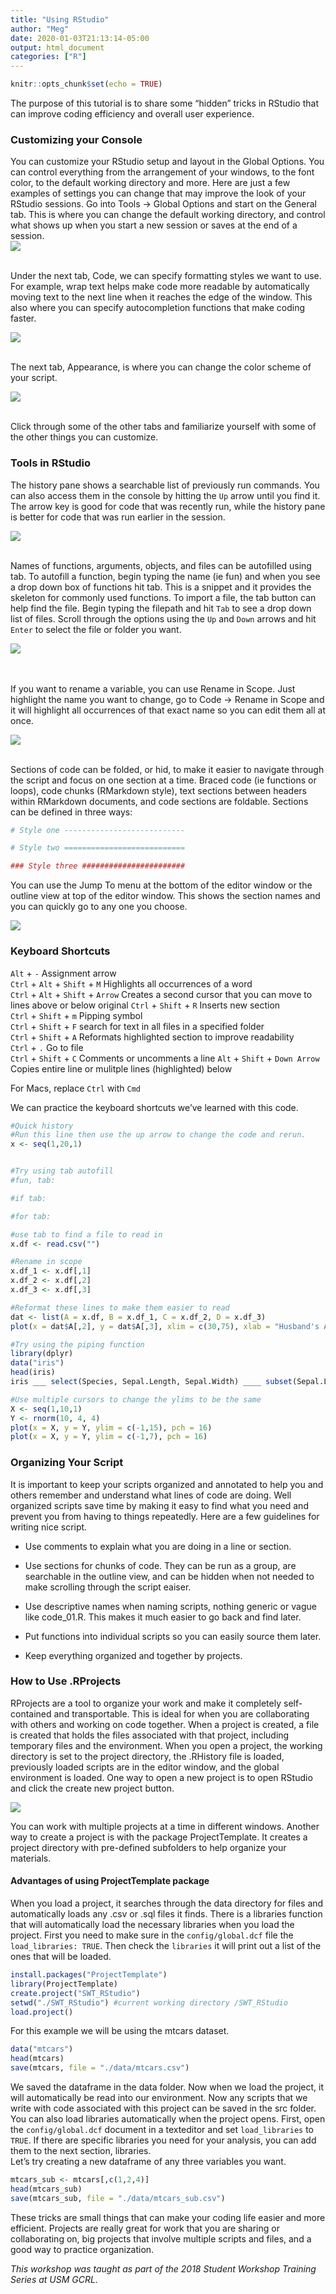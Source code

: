 ```yaml
---
title: "Using RStudio"
author: "Meg"
date: 2020-01-03T21:13:14-05:00
output: html_document
categories: ["R"]
---
```

```r
knitr::opts_chunk$set(echo = TRUE)
```

The purpose of this tutorial is to share some "hidden" tricks in RStudio that can improve coding efficiency and overall user experience.    

### Customizing your Console  
You can customize your RStudio setup and layout in the Global Options. You can control everything from the arrangement of your windows, to the font color, to the default working directory and more. Here are just a few examples of settings you can change that may improve the look of your RStudio sessions. Go into Tools -> Global Options and start on the General tab. This is where you can change the default working directory, and control what shows up when you start a new session or saves at the end of a session.  
![](/post/Using_RStudio_files/General Preferences.png)


<br>
Under the next tab, Code, we can specify formatting styles we want to use. For example, wrap text helps make code more readable by automatically moving text to the next line when it reaches the edge of the window. This also where you can specify autocompletion functions that make coding faster.  

![](/post/Using_RStudio_files/Code Preferences.png)


<br>
The next tab, Appearance, is where you can change the color scheme of your script. 

![](/post/Using_RStudio_files/Format Preferences.png)

<br>
Click through some of the other tabs and familiarize yourself with some of the other things you can customize.  
  
### Tools in RStudio  
The history pane shows a searchable list of previously run commands. You can also access them in the console by hitting the `Up` arrow until you find it. The arrow key is good for code that was recently run, while the history pane is better for code that was run earlier in the session.       
  
![](/post/Using_RStudio_files/History tab.png)

<br>
Names of functions, arguments, objects, and files can be autofilled using tab. To autofill a function, begin typing the name (ie fun) and when you see a drop down box of functions hit tab. This is a snippet and it provides the skeleton for commonly used functions. To import a file, the tab button can help find the file. Begin typing the filepath and hit `Tab` to see a drop down list of files. Scroll through the options using the `Up` and `Down` arrows  and hit `Enter` to select the file or folder you want.    

![](/post/Using_RStudio_files/tab-autofill-file-search.png)

<br>  
If you want to rename a variable, you can use Rename in Scope. Just highlight the name you want to change, go to Code -> Rename in Scope and it will highlight all occurrences of that exact name so you can edit them all at once.    

![](/post/Using_RStudio_files/Rename in Scope.png)

<br>
Sections of code can be folded, or hid, to make it easier to navigate through the script and focus on one section at a time. Braced code (ie functions or loops), code chunks (RMarkdown style), text sections between headers within RMarkdown documents, and code sections are foldable. Sections can be defined in three ways:
```r
# Style one ---------------------------

# Style two ===========================

### Style three #######################
```
  
  
You can use the Jump To menu at the bottom of the editor window or the outline view at top of the editor window. This shows the section names and you can quickly go to any one you choose.     


![](/post/Using_RStudio_files/Jump to box.png)

### Keyboard Shortcuts  
`Alt` + `-` Assignment arrow  
`Ctrl` + `Alt` + `Shift` + `M` Highlights all occurrences of a word  
`Ctrl` + `Alt` + `Shift` + `Arrow` Creates a second cursor that you can move to lines above or below original 
`Ctrl` + `Shift` + `R`  Inserts new section  
`Ctrl` + `Shift` + `m` Pipping symbol  
`Ctrl` + `Shift` + `F` search for text in all files in a specified folder  
`Ctrl` + `Shift` + `A` Reformats highlighted section to improve readability  
`Ctrl` + `.` Go to file  
`Ctrl` + `Shift` + `C` Comments or uncomments a line
`Alt` + `Shift` + `Down Arrow` Copies entire line or mulitple lines (highlighted) below

For Macs, replace `Ctrl` with `Cmd`

We can practice the keyboard shortcuts we've learned with this code.  
```r
#Quick history
#Run this line then use the up arrow to change the code and rerun.
x <- seq(1,20,1)


#Try using tab autofill
#fun, tab:

#if tab:

#for tab:

#use tab to find a file to read in
x.df <- read.csv("")

#Rename in scope
x.df_1 <- x.df[,1]
x.df_2 <- x.df[,2]
x.df_3 <- x.df[,3]

#Reformat these lines to make them easier to read
dat <- list(A = x.df, B = x.df_1, C = x.df_2, D = x.df_3)
plot(x = dat$A[,2], y = dat$A[,3], xlim = c(30,75), xlab = "Husband's Age", ylab = "Wife's Age", pch = 16, col = "purple")

#Try using the piping function
library(dplyr)
data("iris")
head(iris)
iris ___ select(Species, Sepal.Length, Sepal.Width) ____ subset(Sepal.Length > 5)

#Use multiple cursors to change the ylims to be the same
X <- seq(1,10,1)
Y <- rnorm(10, 4, 4)
plot(x = X, y = Y, ylim = c(-1,15), pch = 16)
plot(x = X, y = Y, ylim = c(-1,7), pch = 16)
```



### Organizing Your Script  
It is important to keep your scripts organized and annotated to help you and others remember and understand what lines of code are doing. Well organized scripts save time by making it easy to find what you need and prevent you from having to things repeatedly. Here are a few guidelines for writing nice script.  
  
* Use comments to explain what you are doing in a line or section. 

* Use sections for chunks of code. They can be run as a group, are searchable in the outline view, and can be hidden when not needed to make scrolling through the script eaiser. 

* Use descriptive names when naming scripts, nothing generic or vague like code_01.R. This makes it much easier to go back and find later.

* Put functions into individual scripts so you can easily source them later.

* Keep everything organized and together by projects. 

### How to Use .RProjects  
RProjects are a tool to organize your work and make it completely self-contained and transportable. This is ideal for when you are collaborating with others and working on code together. When a project is created, a file is created that holds the files associated with that project, including temporary files and the environment. When you open a project, the working directory is set to the project directory, the .RHistory file is loaded, previously loaded scripts are in the editor window, and the global environment is loaded. One way to open a new project is to open RStudio and click the create new project button.    

![](/post/Using_RStudio_files/New Project.png)
  
You can work with multiple projects at a time in different windows. Another way to create a project is with the package ProjectTemplate. It creates a project directory with pre-defined subfolders to help organize your materials.  

#### Advantages of using ProjectTemplate package    
When you load a project, it searches through the data directory for files and automatically loads any .csv or .sql files it finds.
There is a libraries function that will automatically load the necessary libraries when you load the project. First you need to make sure in the `config/global.dcf` file the `load_libraries: TRUE`. Then check the `libraries` it will print out a list of the ones that will be loaded.  


```r
install.packages("ProjectTemplate")
library(ProjectTemplate)
create.project("SWT_RStudio")
setwd("./SWT_RStudio") #current working directory /SWT_RStudio
load.project()
```

For this example we will be using the mtcars dataset.
```r
data("mtcars")
head(mtcars)
save(mtcars, file = "./data/mtcars.csv")
```
We saved the dataframe in the data folder. Now when we load the project, it will automatically be read into our environment. Now any scripts that we write with code associated with this project can be saved in the src folder.  You can also load libraries automatically when the project opens. First, open the `config/global.dcf` document in a texteditor and set `load_libraries` to `TRUE`. If there are specific libraries you need for your analysis, you can add them to the next section, libraries.  
Let's try creating a new dataframe of any three variables you want. 

```r
mtcars_sub <- mtcars[,c(1,2,4)]
head(mtcars_sub)
save(mtcars_sub, file = "./data/mtcars_sub.csv")
```

These tricks are small things that can make your coding life easier and more efficient. Projects are really great for work that you are sharing or collaborating on, big projects that involve multiple scripts and files, and a good way to practice organization.   
  
  
  
  
*This workshop was taught as part of the 2018 Student Workshop Training Series at USM GCRL.*  